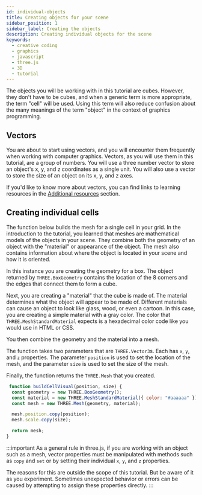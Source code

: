 ```yaml
---
id: individual-objects
title: Creating objects for your scene
sidebar_position: 1
sidebar_label: Creating the objects
description: Creating individual objects for the scene
keywords:
  - creative coding
  - graphics
  - javascript
  - three.js
  - 3D
  - tutorial
---
```


The objects you will be working with in this tutorial are cubes. However, they
don't have to be cubes, and when a generic term is more appropriate, the term
"cell" will be used. Using this term will also reduce confusion about the many
meanings of the term "object" in the context of graphics programming.

## Vectors

You are about to start using vectors, and you will encounter them frequently
when working with computer graphics. Vectors, as you will use them in this
tutorial, are a group of numbers. You will use a three number vector to store
an object's x, y, and z coordinates as a single unit. You will also use a vector
to store the size of an object on its x, y, and z axes.

If you'd like to know more about vectors, you can find links to learning
resources in the
[Additional resources](./../wrapping-up/additional-resources.mdx)
section.

## Creating individual cells

The function below builds the mesh for a single cell in your grid. In the
introduction to the tutorial, you learned that meshes are mathematical models of
the objects in your scene. They combine both the geometry of an object with the
"material" or appearance of the object. The mesh also contains information about
where the object is located in your scene and how it is oriented.

In this instance you are creating the geometry for a box. The object returned by
`THREE.BoxGeometry` contains the location of the 8 corners and the edges that
connect them to form a cube.

Next, you are creating a "material" that the cube is made of. The material
determines what the object will appear to be made of. Different materials can
cause an object to look like glass, wood, or even a cartoon. In this case, you
are creating a simple material with a gray color. The color that
`THREE.MeshStandardMaterial` expects is a hexadecimal color code like you would
use in HTML or CSS.

You then combine the geometry and the material into a mesh.

The function takes two parameters that are `THREE.Vector3`s. Each has `x`, `y`,
and `z` properties. The parameter `position` is used to set the location of the
mesh, and the parameter `size` is used to set the size of the mesh.

Finally, the function returns the `THREE.Mesh` that you created.

```javascript
 function buildCellVisual(position, size) {
  const geometry = new THREE.BoxGeometry();
  const material = new THREE.MeshStandardMaterial({ color: "#aaaaaa" });
  const mesh = new THREE.Mesh(geometry, material);

  mesh.position.copy(position);
  mesh.scale.copy(size);

  return mesh;
}
```

:::important
As a general rule in three.js, if you are working with an object such as a mesh,
vector properties must be manipulated with methods such as `copy` and `set` or
by setting their individual `x`, `y`, and `z` properties.

The reasons for this are outside the scope of this tutorial. But be aware of it
as you experiment. Sometimes unexpected behavior or errors can be caused by
attempting to assign these properties directly.
:::

